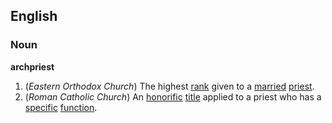 ==English==
===Noun===
'''archpriest'''
#(''Eastern Orthodox Church'') The highest [[rank]] given to a [[married]] [[priest]].
#(''Roman Catholic Church'') An [[honorific]] [[title]] applied to a priest who has a [[specific]] [[function]].
